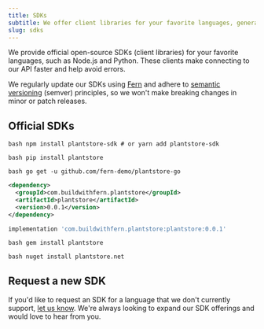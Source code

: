 ```yaml
---
title: SDKs
subtitle: We offer client libraries for your favorite languages, generated by Fern from your OpenAPI specification file.
slug: sdks
---
```


We provide official open-source SDKs (client libraries) for your favorite languages, such as Node.js and Python. These clients make connecting to our API faster and help avoid errors.

We regularly update our SDKs using [Fern](https://buildwithfern.com/?utm_campaign=demo&utm_medium=plantstore&utm_source=markdown_sdks) and adhere to [semantic versioning](https://semver.org/) (semver) principles, so we won't make breaking changes in minor or patch releases.

## Official SDKs

<CodeBlocks>

```shell Node
bash npm install plantstore-sdk # or yarn add plantstore-sdk
```

```shell Python
bash pip install plantstore
```

```shell Go
bash go get -u github.com/fern-demo/plantstore-go
```

```xml Java (Maven)
<dependency>
  <groupId>com.buildwithfern.plantstore</groupId>
  <artifactId>plantstore</artifactId>
  <version>0.0.1</version>
</dependency>
```

```gradle Java (Gradle)
implementation 'com.buildwithfern.plantstore:plantstore:0.0.1'
```

```shell Ruby
bash gem install plantstore
```

```shell C#
bash nuget install plantstore.net
```

</CodeBlocks>

## Request a new SDK

If you'd like to request an SDK for a language that we don't currently support, [let us know](/welcome.mdx#get-support). We're always looking to expand our SDK offerings and would love to hear from you.
